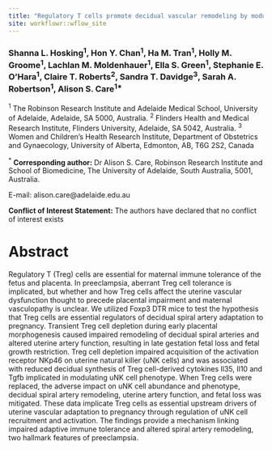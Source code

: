```yaml
---
title: "Regulatory T cells promote decidual vascular remodeling by modulating uterine natural killer cells to support pregnancy in mice"
site: workflowr::wflow_site
---
```


### Shanna L. Hosking^1^, Hon Y. Chan^1^, Ha M. Tran^1^, Holly M. Groome^1^, Lachlan M. Moldenhauer^1^, Ella S. Green^1^, Stephanie E. O’Hara^1^, Claire T. Roberts^2^, Sandra T. Davidge^3^, Sarah A. Robertson^1^, Alison S. Care^1\*^

^1^ The Robinson Research Institute and Adelaide Medical School, University of Adelaide, Adelaide, SA 5000, Australia.
^2^ Flinders Health and Medical Research Institute, Flinders University, Adelaide, SA 5042, Australia.
^3^ Women and Children’s Health Research Institute, Department of Obstetrics and Gynaecology, University of Alberta, Edmonton, AB, T6G 2S2, Canada

^\*^ **Corresponding author:** Dr Alison S. Care, Robinson Research Institute and School of Biomedicine, The University of Adelaide, South Australia, 5001, Australia. 

E-mail: alison.care@adelaide.edu.au

**Conflict of Interest Statement:** The authors have declared that no conflict of interest exists

# Abstract

Regulatory T (Treg) cells are essential for maternal immune tolerance of the fetus and placenta. In preeclampsia, aberrant Treg cell tolerance is implicated, but whether and how Treg cells affect the uterine vascular dysfunction thought to precede placental impairment and maternal vasculopathy is unclear. We utilized Foxp3 DTR mice to test the hypothesis that Treg cells are essential regulators of decidual spiral artery adaptation to pregnancy. Transient Treg cell depletion during early placental morphogenesis caused impaired remodeling of decidual spiral arteries and altered uterine artery function, resulting in late gestation fetal loss and fetal growth restriction. Treg cell depletion impaired acquisition of the activation receptor NKp46 on uterine natural killer (uNK cells) and was associated with reduced decidual synthesis of Treg cell-derived cytokines Il35, Il10 and Tgfb implicated in modulating uNK cell phenotype. When Treg cells were replaced, the adverse impact on uNK cell abundance and phenotype, decidual spiral artery remodeling, uterine artery function, and fetal loss was mitigated. These data implicate Treg cells as essential upstream drivers of uterine vascular adaptation to pregnancy through regulation of uNK cell recruitment and activation. The findings provide a mechanism linking impaired adaptive immune tolerance and altered spiral artery remodeling, two hallmark features of preeclampsia.